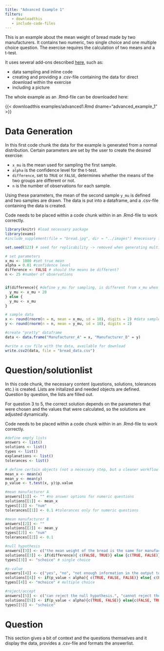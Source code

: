 ```yaml
---
title: "Advanced Example 1"
filters:
   - downloadthis
   - include-code-files
---
```


This is an example about the mean weight of bread made by two manufacturers. It contains two numeric, two single choice and one multiple choice question. The exercise requires the calculation of two means and a t-test. 

It uses several add-ons described [here](add-ons.qmd), such as: 

- data sampling and inline code 
- creating and providing a .csv-file containing the data for direct download within the exercise 
- including a picture 


The whole example as an .Rmd-file can be downloaded here: 

{{< downloadthis examples/advanced1.Rmd dname="advanced_example_1" >}}

# Data Generation 

In this first code chunk the data for the example is generated from a normal distribution. Certain parameters are set by the user to create the desired exercise: 

- `x_mu` is the mean used for sampling the first sample.
- `alpha` is the confidence level for the t-test. 
- `difference`, set to `TRUE` or `FALSE`, determines whether the means of the two groups are different or not. 
- `n` is the number of observations for each sample. 

Using these parameters, the mean of the second sample `y_mu`  is defined and two samples are drawn. The data is put into a dataframe, and a .csv-file containing the data is created. 

::: callout-important
Code needs to be placed within a code chunk within in an .Rmd-file to work correctly.
:::

```r
library(knitr) #load necessary package 
library(exams)
#include_supplement(file = "bread.jpg", dir = "../images") #necessary for including images

set.seed(123) # seed for replicability -> removed when generating multiple differnt exercises 

# set parameters 
x_mu <- 1000 #set true mean 
alpha = 0.01 #confidence level 
difference <- FALSE # should the means be different? 
n <- 25 #number of observations 


if(difference){ #define y_mu for sampling, is different from x_mu when the group means should be different 
  y_mu <- x_mu + 20 
} else {
  y_mu <- x_mu 
} 

# sample data 
x <- round(rnorm(n = n, mean = x_mu, sd = 10), digits = 2) #data sampled and rounded 
y <- round(rnorm(n = n, mean = y_mu, sd = 10), digits = 2) 

#create "pretty" dataframe 
data <- data.frame("Manufacturer_A" = x, "Manufacturer_B" = y)

#write a csv file with the data, available for download 
write.csv2(data, file = "bread_data.csv")
```


# Question/solutionlist 

In this code chunk, the necessary content (questions, solutions, tolerances etc.) is created. Lists are initalized and needed objects are defined. Question by question, the lists are filled out. 

For question 3 to 5, the correct solution depends on the parameters that were chosen and the values that were calculated, so the solutions are adjusted dynamically. 

::: callout-important
Code needs to be placed within a code chunk within in an .Rmd-file to work correctly.
:::

```r
#define empty lists 
answers <- list() 
solutions <- list() 
types <- list() 
explanations <- list() 
tolerances <- list() 

# define certain objects (not a necessary step, but a cleaner workflow for complex examples)
mean_x <- mean(x)
mean_y <- mean(y)
p_value <- t.test(x, y)$p.value

#mean manufacturer A 
answers[[1]] <- "" #no answer options for numeric questions
solutions[[1]] <- mean_x
types[[1]] <- "num"
tolerances[[1]] <- 0.1 #tolerances only for numeric questions 

#mean manufacturer B 
answers[[2]] <- ""
solutions[[2]] <- mean_y
types[[2]] <- "num"
tolerances[[2]] <- 0.1

#null hypothesis 
answers[[3]] <- c("the mean weight of the bread is the same for manufacturer A and B.", "the mean weight of the bread is different for manufacturer A and B.")  #answer options for single choice 
solutions[[3]] <- if(difference){ c(FALSE, TRUE)} else {c(TRUE, FALSE)} #answer dynamically adjusted depending on the parameters used 
types[[3]] <- "schoice" # single choice 

#p-value 
answers[[4]] <- c("yes", "no", "not enough information in the output to answer")
solutions[[4]] <- if(p_value < alpha){ c(TRUE, FALSE, FALSE)} else{ c(FALSE, TRUE, FALSE)} # answer dynamically adjusted 
types[[4]] <- "mchoice" # multiple choice 

#reject/accept 
answers[[5]] <- c("can reject the null hypothesis.", "cannot reject the null hypothesis.")
solutions[[5]] <- if(p_value < alpha){c(TRUE, FALSE)} else{c(FALSE, TRUE)}
types[[5]] <- "schoice"
```

# Question 

This section gives a bit of context and the questions themselves and it display the data, provides a .csv-file and formats the answerlist. 


```.markdown
```

